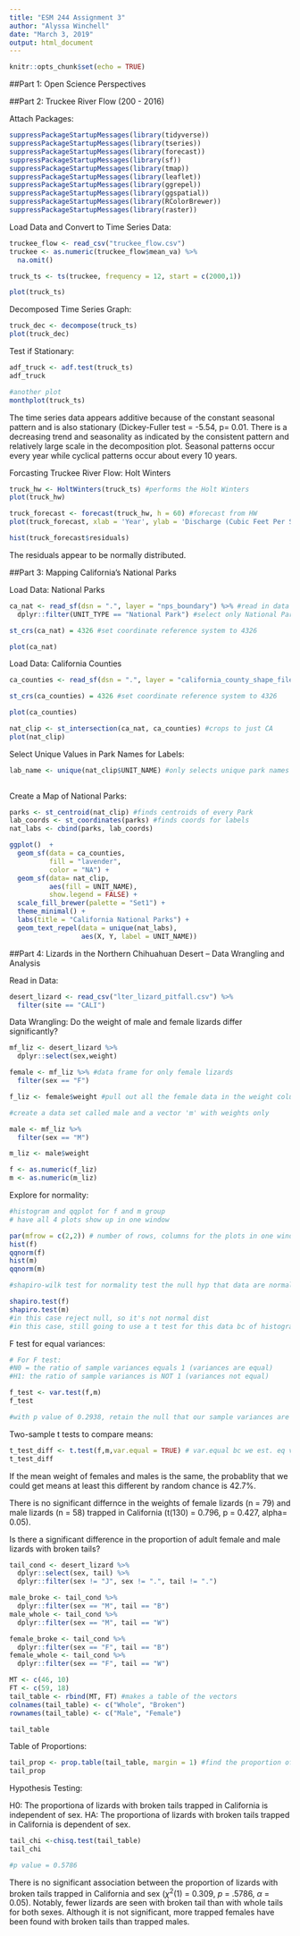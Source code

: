 ```yaml
---
title: "ESM 244 Assignment 3"
author: "Alyssa Winchell"
date: "March 3, 2019"
output: html_document
---
```


```r
knitr::opts_chunk$set(echo = TRUE)
```

##Part 1: Open Science Perspectives

##Part 2: Truckee River Flow (200 - 2016)

Attach Packages:

```r

suppressPackageStartupMessages(library(tidyverse))
suppressPackageStartupMessages(library(tseries))
suppressPackageStartupMessages(library(forecast))
suppressPackageStartupMessages(library(sf))
suppressPackageStartupMessages(library(tmap))
suppressPackageStartupMessages(library(leaflet))
suppressPackageStartupMessages(library(ggrepel))
suppressPackageStartupMessages(library(ggspatial))
suppressPackageStartupMessages(library(RColorBrewer))
suppressPackageStartupMessages(library(raster))

```


Load Data and Convert to Time Series Data:

```r

truckee_flow <- read_csv("truckee_flow.csv")
truckee <- as.numeric(truckee_flow$mean_va) %>%
  na.omit()

truck_ts <- ts(truckee, frequency = 12, start = c(2000,1))

plot(truck_ts)

```

Decomposed Time Series Graph:

```r

truck_dec <- decompose(truck_ts)
plot(truck_dec)

```

Test if Stationary:

```r

adf_truck <- adf.test(truck_ts)
adf_truck

#another plot
monthplot(truck_ts)

```

The time series data appears additive because of the constant seasonal pattern and is also stationary (Dickey-Fuller test = -5.54, p= 0.01. There is a decreasing trend and seasonality as indicated by the consistent pattern and relatively large scale in the decomposition plot. Seasonal patterns occur every year while cyclical patterns occur about every 10 years.

Forcasting Truckee River Flow:
Holt Winters

```r

truck_hw <- HoltWinters(truck_ts) #performs the Holt Winters
plot(truck_hw)

truck_forecast <- forecast(truck_hw, h = 60) #forecast from HW
plot(truck_forecast, xlab = 'Year', ylab = 'Discharge (Cubic Feet Per Second', main = 'Mean Monthly Flow in the Truckee River (2000 - 2021)')

```

```r

hist(truck_forecast$residuals)

```

The residuals appear to be normally distributed.

##Part 3: Mapping California's National Parks

Load Data: National Parks

```r

ca_nat <- read_sf(dsn = ".", layer = "nps_boundary") %>% #read in data
  dplyr::filter(UNIT_TYPE == "National Park") #select only National Parks

st_crs(ca_nat) = 4326 #set coordinate reference system to 4326

plot(ca_nat)

```

Load Data: California Counties

```r

ca_counties <- read_sf(dsn = ".", layer = "california_county_shape_file") #read in data

st_crs(ca_counties) = 4326 #set coordinate reference system to 4326

plot(ca_counties)

nat_clip <- st_intersection(ca_nat, ca_counties) #crops to just CA
plot(nat_clip)

```

Select Unique Values in Park Names for Labels:

```r

lab_name <- unique(nat_clip$UNIT_NAME) #only selects unique park names
  

```


Create a Map of National Parks:

```r

parks <- st_centroid(nat_clip) #finds centroids of every Park
lab_coords <- st_coordinates(parks) #finds coords for labels
nat_labs <- cbind(parks, lab_coords)

ggplot()  +
  geom_sf(data = ca_counties,
          fill = "lavender",
          color = "NA") +
  geom_sf(data= nat_clip,
          aes(fill = UNIT_NAME),
          show.legend = FALSE) +
  scale_fill_brewer(palette = "Set1") +
  theme_minimal() +
  labs(title = "California National Parks") +
  geom_text_repel(data = unique(nat_labs),
                  aes(X, Y, label = UNIT_NAME))


```

##Part 4: Lizards in the Northern Chihuahuan Desert – Data Wrangling and Analysis

Read in Data:

```r

desert_lizard <- read_csv("lter_lizard_pitfall.csv") %>%
  filter(site == "CALI")

```

Data Wrangling:
Do the weight of male and female lizards differ significantly?

```r

mf_liz <- desert_lizard %>%
  dplyr::select(sex,weight)

female <- mf_liz %>% #data frame for only female lizards
  filter(sex == "F")

f_liz <- female$weight #pull out all the female data in the weight column. only doing this bc t test fxn has to have values instead of data frame

#create a data set called male and a vector 'm' with weights only

male <- mf_liz %>%
  filter(sex == "M")

m_liz <- male$weight

f <- as.numeric(f_liz)
m <- as.numeric(m_liz)

```

Explore for normality:

```r

#histogram and qqplot for f and m group
# have all 4 plots show up in one window

par(mfrow = c(2,2)) # number of rows, columns for the plots in one window
hist(f)
qqnorm(f)
hist(m)
qqnorm(m)

#shapiro-wilk test for normality test the null hyp that data are normally distributed

shapiro.test(f)
shapiro.test(m)
#in this case reject null, so it's not normal dist
#in this case, still going to use a t test for this data bc of histograms, qqplots, and bc n >> 30 in both cases

```

F test for equal variances:

```r

# For F test:
#N0 = the ratio of sample variances equals 1 (variances are equal)
#H1: the ratio of sample variances is NOT 1 (variances not equal)

f_test <- var.test(f,m)
f_test

#with p value of 0.2938, retain the null that our sample variances are equal

```

Two-sample t tests to compare means:

```r

t_test_diff <- t.test(f,m,var.equal = TRUE) # var.equal bc we est. eq var in f test
t_test_diff

```

If the mean weight of females and males is the same, the probablity that we could get means at least this different by random chance is 42.7%.

There is no significant differnce in the weights of female lizards (n = 79) and male lizards (n = 58) trapped in California (t(130) = 0.796, p = 0.427, alpha= 0.05).

Is there a significant difference in the proportion of adult female and male lizards with broken tails?

```r

tail_cond <- desert_lizard %>%
  dplyr::select(sex, tail) %>%
  dplyr::filter(sex != "J", sex != ".", tail != ".")

male_broke <- tail_cond %>%
  dplyr::filter(sex == "M", tail == "B")
male_whole <- tail_cond %>%
  dplyr::filter(sex == "M", tail == "W")

female_broke <- tail_cond %>%
  dplyr::filter(sex == "F", tail == "B")
female_whole <- tail_cond %>%
  dplyr::filter(sex == "F", tail == "W")

MT <- c(46, 10)
FT <- c(59, 18)
tail_table <- rbind(MT, FT) #makes a table of the vectors
colnames(tail_table) <- c("Whole", "Broken")
rownames(tail_table) <- c("Male", "Female")

tail_table

```

Table of Proportions:

```r

tail_prop <- prop.table(tail_table, margin = 1) #find the proportion of the data in each option by row
tail_prop

```

Hypothesis Testing:

H0: The proportiona of lizards with broken tails trapped in California is independent of sex.
HA: The proportiona of lizards with broken tails trapped in California is dependent of sex.

```r

tail_chi <-chisq.test(tail_table)
tail_chi

#p value = 0.5786

```

There is no significant association between the proportion of lizards with broken tails trapped in California and sex ($\chi$^2^(1) = 0.309, $p$ = .5786, $\alpha$ = 0.05). Notably, fewer lizards are seen with broken tail than with whole tails for both sexes. Although it is not significant, more trapped females have been found with broken tails than trapped males.
